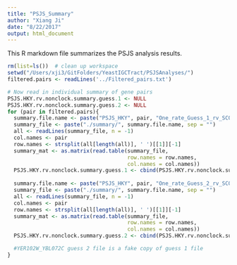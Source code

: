 ```yaml
---
title: "PSJS_Summary"
author: "Xiang Ji"
date: "8/22/2017"
output: html_document
---
```


This R markdown file summarizes the PSJS analysis results. 

```r
rm(list=ls())  # clean up workspace
setwd("/Users/xji3/GitFolders/YeastIGCTract/PSJSAnalyses/")
filtered.pairs <- readLines('../Filtered_pairs.txt')

# Now read in individual summary of gene pairs
PSJS.HKY.rv.nonclock.summary.guess.1 <- NULL
PSJS.HKY.rv.nonclock.summary.guess.2 <- NULL
for (pair in filtered.pairs){
  summary.file.name <- paste("PSJS_HKY", pair, "One_rate_Guess_1_rv_SCOK_nonclock_summary.txt", sep = "_")
  summary_file <- paste("./summary/", summary.file.name, sep = "")
  all <- readLines(summary_file, n = -1)
  col.names <- pair
  row.names <- strsplit(all[length(all)], ' ')[[1]][-1]
  summary_mat <- as.matrix(read.table(summary_file, 
                                      row.names = row.names, 
                                      col.names = col.names))
  PSJS.HKY.rv.nonclock.summary.guess.1 <- cbind(PSJS.HKY.rv.nonclock.summary.guess.1, summary_mat)  
  
  summary.file.name <- paste("PSJS_HKY", pair, "One_rate_Guess_2_rv_SCOK_nonclock_summary.txt", sep = "_")
  summary_file <- paste("./summary/", summary.file.name, sep = "")
  all <- readLines(summary_file, n = -1)
  col.names <- pair
  row.names <- strsplit(all[length(all)], ' ')[[1]][-1]
  summary_mat <- as.matrix(read.table(summary_file, 
                                      row.names = row.names, 
                                      col.names = col.names))
  PSJS.HKY.rv.nonclock.summary.guess.2 <- cbind(PSJS.HKY.rv.nonclock.summary.guess.2, summary_mat)  

  #YER102W_YBL072C guess 2 file is a fake copy of guess 1 file  
}
```

